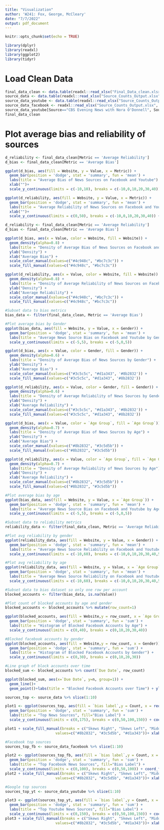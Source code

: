 ```yaml
---
title: "Visualization"
author: 'W241: Fox, George, McCleary'
date: "7/7/2022"
output: pdf_document
---
```


```r
knitr::opts_chunk$set(echo = TRUE)
```

```r
library(dplyr)
library(readxl)
library(ggplot2)
library(tidyr)
```

# Load Clean Data
```r
final_data_clean <- data.table(readxl::read_xlsx("Final_Data_clean.xlsx"))
source_data <- data.table(readxl::read_xlsx("Source_Counts_Output.xlsx", sheet=1))
source_data_youtube <- data.table(readxl::read_xlsx("Source_Counts_Output.xlsx", sheet=2))
source_data_facebook <- readxl::read_xlsx("Source_Counts_Output.xlsx", sheet=3)
source_data_youtube[Source=="CBS Evening News with Nora O'Donnell", Source:="CBS Evening News"]
final_data_clean
```


# Plot average bias and reliability of sources
```r
d_reliability <- final_data_clean[Metric == 'Average Reliability']
d_bias <- final_data_clean[Metric == 'Average Bias']

ggplot(d_bias, aes(fill = Website, y = Value, x = Metric)) + 
  geom_bar(position = 'dodge', stat = 'summary', fun = 'mean') + 
  labs(title = "Average Bias of News Sources on Facebook and Youtube") +
  xlab("")+
  scale_y_continuous(limits = c(-10,10), breaks = c(-10,0,10,20,30,40)) + coord_flip()

ggplot(d_reliability, aes(fill = Website, y = Value, x = Metric)) + 
  geom_bar(position = 'dodge', stat = 'summary', fun = 'mean') + 
  labs(title = "Average Reliability of News Sources on Facebook and Youtube") +
  xlab("")+
  scale_y_continuous(limits = c(0,50), breaks = c(-10,0,10,20,30,40)) + coord_flip()
```
```r
d_reliability <- final_data_clean[Metric == 'Average Reliability']
d_bias <- final_data_clean[Metric == 'Average Bias']

ggplot(d_bias, aes(x = Value, color = Website, fill = Website)) + 
  geom_density(alpha=0.8) + 
  labs(title = "Density of Average Bias of News Sources on Facebook and Youtube") +
  ylab("Density") +
  xlab("Average Bias") +
  scale_color_manual(values=c("#4c948c", "#bc7c3c")) +
  scale_fill_manual(values=c("#4c948c", "#bc7c3c"))
```
```r
ggplot(d_reliability, aes(x = Value, color = Website, fill = Website)) + 
  geom_density(alpha=0.8) + 
  labs(title = "Density of Average Reliability of News Sources on Facebook and Youtube") +
  ylab("Density") +
  xlab("Average Reliability") +
  scale_color_manual(values=c("#4c948c", "#bc7c3c")) +
  scale_fill_manual(values=c("#4c948c", "#bc7c3c"))
```


```r
#Subset data to bias metrics
bias_data <- filter(final_data_clean, Metric == 'Average Bias')

#Plot average bias by Gender 
ggplot(bias_data, aes(fill = Website, y = Value, x = Gender)) + 
  geom_bar(position = 'dodge', stat = 'summary', fun = 'mean') + 
  labs(title = "Average News Source Bias on Facebook and Youtube by Gender") +
  scale_y_continuous(limits = c(-5,5), breaks = c(-5,0,5))

```

```r
ggplot(d_bias, aes(x = Value, color = Gender, fill = Gender)) + 
  geom_density(alpha=0.6) + 
  labs(title = "Density of Average Bias of News Sources by Gender") +
  ylab("Density") +
  xlab("Average Bias") +
  scale_color_manual(values=c("#3c5c5c", "#d1a343", '#8b2832')) +
  scale_fill_manual(values=c("#3c5c5c", "#d1a343", '#8b2832'))
```
```r
ggplot(d_reliability, aes(x = Value, color = Gender, fill = Gender)) + 
  geom_density(alpha=0.6) + 
  labs(title = "Density of Average Reliability of News Sources by Gender") +
  ylab("Density") +
  xlab("Average Reliability") +
  scale_color_manual(values=c("#3c5c5c", "#d1a343", '#8b2832')) +
  scale_fill_manual(values=c("#3c5c5c", "#d1a343", '#8b2832'))
```

```r
ggplot(d_bias, aes(x = Value, color = `Age Group`, fill = `Age Group`)) + 
  geom_density(alpha=0.7) + 
  labs(title = "Density of Average Bias of News Sources by Age") +
  ylab("Density") +
  xlab("Average Bias") +
  scale_color_manual(values=c("#8b2832", "#3c5d5b")) +
  scale_fill_manual(values=c("#8b2832", "#3c5d5b"))
```

```r
ggplot(d_reliability, aes(x = Value, color = `Age Group`, fill = `Age Group`)) + 
  geom_density(alpha=0.7) + 
  labs(title = "Density of Average Reliability of News Sources by Age") +
  ylab("Density") +
  xlab("Average Reliability") +
  scale_color_manual(values=c("#8b2832", "#3c5d5b")) +
  scale_fill_manual(values=c("#8b2832", "#3c5d5b"))
```

```r
#Plot average bias by age
ggplot(bias_data, aes(fill = Website, y = Value, x = `Age Group`)) + 
  geom_bar(position = 'dodge', stat = 'summary', fun = 'mean') + 
  labs(title = "Average News Source Bias on Facebook and Youtube by Age") +
  scale_y_continuous(limits = c(-5,5), breaks = c(-5,0,5))
```

```r
#Subset data to reliability metrics
reliability_data <- filter(final_data_clean, Metric == 'Average Reliability')

#Plot avg reliability by gender
ggplot(reliability_data, aes(fill = Website, y = Value, x = Gender)) + 
  geom_bar(position = 'dodge', stat = 'summary', fun = 'mean') + 
  labs(title = "Average News Source Reliability on Facebook and Youtube by Gender") +
  scale_y_continuous(limits = c(-10,60), breaks = c(-10,0,10,20,30,40,50,60))
```
```r
#Plot avg reliability by age
ggplot(reliability_data, aes(fill = Website, y = Value, x = `Age Group`)) + 
  geom_bar(position = 'dodge', stat = 'summary', fun = 'mean') + 
  labs(title = "Average News Source Reliability on Facebook and Youtube by Gender") +
  scale_y_continuous(limits = c(-10,60), breaks = c(-10,0,10,20,30,40,50,60))
```
```r
#Subset data to bias dataset so only one row per account
blocked_accounts <- filter(bias_data, is.na(Value))

#Plot count of blocked accounts by age and gender
blocked_accounts <- blocked_accounts %>% mutate(row_count=1)

ggplot(blocked_accounts, aes(fill = Website,y = row_count, x = `Age Group`)) + 
  geom_bar(position = 'dodge', stat = 'summary', fun = 'sum') + 
  labs(title = "Histogram of Blocked Facebook Accounts by Age") +
  scale_y_continuous(limits = c(0,40), breaks = c(0,10,20,30,40))

```

```r
#Blocked facebook accounts by gender
ggplot(blocked_accounts, aes(fill = Website,y = row_count, x = Gender)) + 
  geom_bar(position = 'dodge', stat = 'summary', fun = 'sum') + 
  labs(title = "Histogram of Blocked Facebook Accounts by Gender") +
  scale_y_continuous(limits = c(0,30), breaks = c(0,10,20,30))
```
  
```r
#Line graph of block accounts over time
blocked_sum <- blocked_accounts %>% count(`Due Date`, row_count)

ggplot(blocked_sum, aes(x=`Due Date`, y=n, group=1)) +
  geom_line()+
  geom_point()+labs(title = "Blocked Facebook Accounts over Time") + ylab("Count of Blocked Accounts")
```
```r
sources_top <- source_data %>% slice(1:10)

plot1 <- ggplot(sources_top, aes(fill = `bias label`,y = Count, x = reorder(Source, Count))) + 
  geom_bar(position = 'dodge', stat = 'summary', fun = 'sum') + 
  labs(title = "Top News Sources", fill="Bias Label") +
  scale_y_continuous(limits = c(0,175), breaks = c(0,50,100,150)) + coord_flip()

plot1 + scale_fill_manual(breaks = c("Skews Right", "Skews Left", "Middle"), 
                       values=c("#8b2832", "#3c5d5b", "#d1a343"))+ xlab("Sources")
```
```r
#Facebook top sources
sources_top_fb <- source_data_facebook %>% slice(1:10)

plot2 <- ggplot(sources_top_fb, aes(fill = `bias label`,y = Count, x = reorder(Source, Count))) + 
  geom_bar(position = 'dodge', stat = 'summary', fun = 'sum') + 
  labs(title = "Top Facebook News Sources", fill="Bias Label") +
  scale_y_continuous(limits = c(0,100), breaks = c(0,50,100)) + coord_flip()
plot2 + scale_fill_manual(breaks = c("Skews Right", "Skews Left", "Middle"), 
                       values=c("#8b2832", "#3c5d5b", "#d1a343"))+ xlab("Sources")
```
  
```r
#Google top sources
sources_top_yt <- source_data_youtube %>% slice(1:10)

plot3 <- ggplot(sources_top_yt, aes(fill = `bias label`,y = Count, x = reorder(Source, Count))) + 
  geom_bar(position = 'dodge', stat = 'summary', fun = 'sum') + 
  labs(title = "Top Youtube News Sources", fill="Bias Label") + 
  scale_y_continuous(limits = c(0,150), breaks = c(0,50,100,150)) + coord_flip()
plot3 + scale_fill_manual(breaks = c("Skews Right", "Skews Left", "Middle"), 
                       values=c("#8b2832", "#3c5d5b", "#d1a343"))+ xlab("Sources")
```

